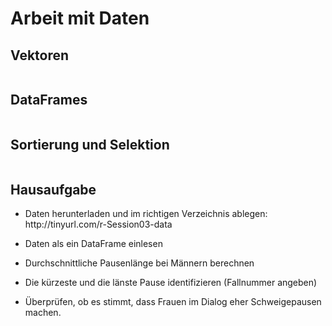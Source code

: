 # Arbeit mit Daten

## Vektoren
```r

```

## DataFrames
```r

```

## Sortierung und Selektion
```r

```

## Hausaufgabe
* Daten herunterladen und im richtigen Verzeichnis ablegen:
  http://tinyurl.com/r-Session03-data

* Daten als ein DataFrame einlesen

* Durchschnittliche Pausenlänge bei Männern berechnen

* Die kürzeste und die länste Pause identifizieren (Fallnummer angeben)

* Überprüfen, ob es stimmt, dass Frauen im Dialog eher Schweigepausen machen.